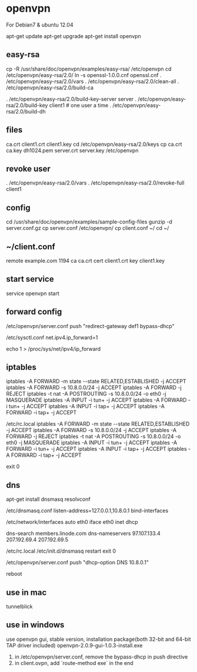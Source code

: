 = openvpn =

For Debian7 & ubuntu 12.04

{{https://library.linode.com/networking/openvpn/ubuntu-12.04-precise | origin article}}

apt-get update
apt-get upgrade
apt-get install openvpn
== easy-rsa ==
cp -R /usr/share/doc/openvpn/examples/easy-rsa/ /etc/openvpn
cd /etc/openvpn/easy-rsa/2.0/
ln -s openssl-1.0.0.cnf openssl.cnf
. /etc/openvpn/easy-rsa/2.0/vars
. /etc/openvpn/easy-rsa/2.0/clean-all
. /etc/openvpn/easy-rsa/2.0/build-ca

. /etc/openvpn/easy-rsa/2.0/build-key-server server
. /etc/openvpn/easy-rsa/2.0/build-key client1 # one user a time
. /etc/openvpn/easy-rsa/2.0/build-dh

== files ==
ca.crt
client1.crt
client1.key
cd /etc/openvpn/easy-rsa/2.0/keys
cp ca.crt ca.key dh1024.pem server.crt server.key /etc/openvpn

== revoke user ==
. /etc/openvpn/easy-rsa/2.0/vars
. /etc/openvpn/easy-rsa/2.0/revoke-full client1

== config ==
cd /usr/share/doc/openvpn/examples/sample-config-files
gunzip -d server.conf.gz
cp server.conf /etc/openvpn/
cp client.conf ~/
cd ~/

== ~/client.conf ==
remote example.com 1194
ca ca.crt
cert client1.crt
key client1.key

== start service ==
service openvpn start

== forward config ==
/etc/openvpn/server.conf
push "redirect-gateway def1 bypass-dhcp"

/etc/sysctl.conf
net.ipv4.ip_forward=1

echo 1 > /proc/sys/net/ipv4/ip_forward

== iptables ==
iptables -A FORWARD -m state --state RELATED,ESTABLISHED -j ACCEPT
iptables -A FORWARD -s 10.8.0.0/24 -j ACCEPT
iptables -A FORWARD -j REJECT
iptables -t nat -A POSTROUTING -s 10.8.0.0/24 -o eth0 -j MASQUERADE
iptables -A INPUT -i tun+ -j ACCEPT
iptables -A FORWARD -i tun+ -j ACCEPT
iptables -A INPUT -i tap+ -j ACCEPT
iptables -A FORWARD -i tap+ -j ACCEPT

/etc/rc.local
iptables -A FORWARD -m state --state RELATED,ESTABLISHED -j ACCEPT
iptables -A FORWARD -s 10.8.0.0/24 -j ACCEPT
iptables -A FORWARD -j REJECT
iptables -t nat -A POSTROUTING -s 10.8.0.0/24 -o eth0 -j MASQUERADE
iptables -A INPUT -i tun+ -j ACCEPT
iptables -A FORWARD -i tun+ -j ACCEPT
iptables -A INPUT -i tap+ -j ACCEPT
iptables -A FORWARD -i tap+ -j ACCEPT

exit 0

== dns ==
apt-get install dnsmasq resolvconf

/etc/dnsmasq.conf
listen-address=127.0.0.1,10.8.0.1
bind-interfaces

/etc/network/interfaces
auto eth0
iface eth0 inet dhcp

dns-search members.linode.com
dns-nameservers 97.107.133.4 207.192.69.4 207.192.69.5

/etc/rc.local
/etc/init.d/dnsmasq restart
exit 0

/etc/openvpn/server.conf
push "dhcp-option DNS 10.8.0.1"

reboot

== use in mac ==
tunnelblick

== use in windows ==
use openvpn gui, stable version, installation package(both 32-bit and 64-bit TAP driver included)
openvpn-2.0.9-gui-1.0.3-install.exe

# in /etc/openvpn/server.conf, remove the bypass-dhcp in push directive
# in client.ovpn, add `route-method exe` in the end

